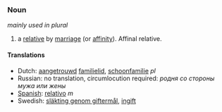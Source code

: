 ===Noun===
''mainly used in plural''
#a [[relative]] by [[marriage]] (or [[affinity]]). Affinal relative.

====Translations====
*Dutch: [[aangetrouwd]] [[familielid]], [[schoonfamilie]] ''pl''
*Russian: no translation, circumlocution required: ''родня сo стороны мужа или жены''
*[[Spanish]]: [[relativo]] ''m''
*Swedish: [[släkting genom giftermål]], [[ingift]]